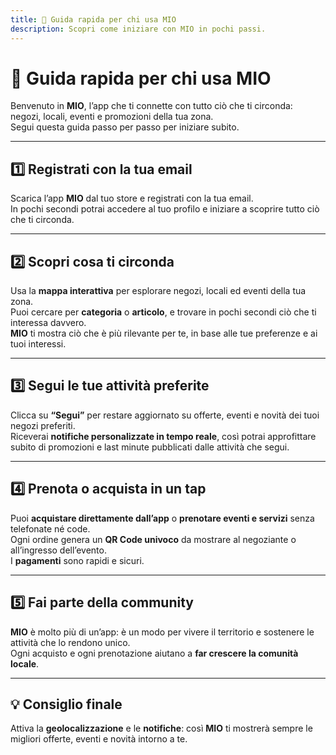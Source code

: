 ```yaml
---
title: 🧭 Guida rapida per chi usa MIO
description: Scopri come iniziare con MIO in pochi passi.
---
```


# 🧭 Guida rapida per chi usa MIO

Benvenuto in **MIO**, l’app che ti connette con tutto ciò che ti circonda: negozi, locali, eventi e promozioni della tua zona.  
Segui questa guida passo per passo per iniziare subito.

---

## 1️⃣ Registrati con la tua email

Scarica l’app **MIO** dal tuo store e registrati con la tua email.  
In pochi secondi potrai accedere al tuo profilo e iniziare a scoprire tutto ciò che ti circonda.

---

## 2️⃣ Scopri cosa ti circonda

Usa la **mappa interattiva** per esplorare negozi, locali ed eventi della tua zona.  
Puoi cercare per **categoria** o **articolo**, e trovare in pochi secondi ciò che ti interessa davvero.  
**MIO** ti mostra ciò che è più rilevante per te, in base alle tue preferenze e ai tuoi interessi.

---

## 3️⃣ Segui le tue attività preferite

Clicca su **“Segui”** per restare aggiornato su offerte, eventi e novità dei tuoi negozi preferiti.  
Riceverai **notifiche personalizzate in tempo reale**, così potrai approfittare subito di promozioni e last minute pubblicati dalle attività che segui.

---

## 4️⃣ Prenota o acquista in un tap

Puoi **acquistare direttamente dall’app** o **prenotare eventi e servizi** senza telefonate né code.  
Ogni ordine genera un **QR Code univoco** da mostrare al negoziante o all’ingresso dell’evento.  
I **pagamenti** sono rapidi e sicuri.

---

## 5️⃣ Fai parte della community

**MIO** è molto più di un’app: è un modo per vivere il territorio e sostenere le attività che lo rendono unico.  
Ogni acquisto e ogni prenotazione aiutano a **far crescere la comunità locale**.

---

## 💡 Consiglio finale

Attiva la **geolocalizzazione** e le **notifiche**: così **MIO** ti mostrerà sempre le migliori offerte, eventi e novità intorno a te.
